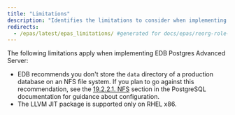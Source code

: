 ```yaml
---
title: "Limitations"
description: "Identifies the limitations to consider when implementing EDB Postgres Advanced Server"
redirects:
  - /epas/latest/epas_limitations/ #generated for docs/epas/reorg-role-use-case-mode
---
```


The following limitations apply when implementing EDB Postgres Advanced Server:

-   EDB recommends you don't store the `data` directory of a production database on an NFS file system. If you plan to go against this recommendation, see the [19.2.2.1. NFS](https://www.postgresql.org/docs/14/creating-cluster.html#CREATING-CLUSTER-FILESYSTEM) section in the PostgreSQL documentation for guidance about configuration.
-   The LLVM JIT package is supported only on RHEL x86. 
